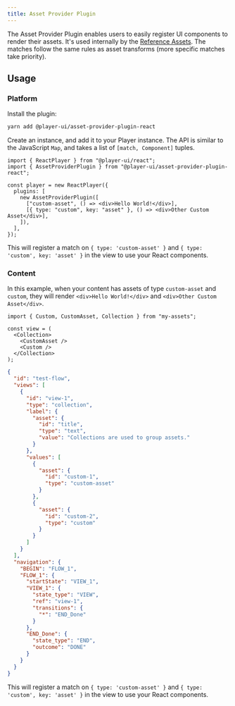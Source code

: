 ```yaml
---
title: Asset Provider Plugin
---
```



The Asset Provider Plugin enables users to easily register UI components to render their assets. It's used internally by the [Reference Assets](../assets/reference). The matches follow the same rules as asset transforms (more specific matches take priority).

## Usage

### Platform

<PlatformTabs>
  <Fragment slot='react'>

Install the plugin:

```bash
yarn add @player-ui/asset-provider-plugin-react
```

Create an instance, and add it to your Player instance.
The API is similar to the JavaScript `Map`, and takes a list of `[match, Component]` tuples.

```tsx
import { ReactPlayer } from "@player-ui/react";
import { AssetProviderPlugin } from "@player-ui/asset-provider-plugin-react";

const player = new ReactPlayer({
  plugins: [
    new AssetProviderPlugin([
      ["custom-asset", () => <div>Hello World!</div>],
      [{ type: "custom", key: "asset" }, () => <div>Other Custom Asset</div>],
    ]),
  ],
});
```

This will register a match on `{ type: 'custom-asset' }` and `{ type: 'custom', key: 'asset' }` in the view to use your React components.

  </Fragment>
</PlatformTabs>

### Content

In this example, when your content has assets of type `custom-asset` and `custom`, they will render `<div>Hello World!</div>` and `<div>Other Custom Asset</div>`.

<ContentTabs>
  <Fragment slot='tsx'>

```tsx
import { Custom, CustomAsset, Collection } from "my-assets";

const view = (
  <Collection>
    <CustomAsset />
    <Custom />
  </Collection>
);
```

</Fragment>
  <Fragment slot='json'>

```json
{
  "id": "test-flow",
  "views": [
    {
      "id": "view-1",
      "type": "collection",
      "label": {
        "asset": {
          "id": "title",
          "type": "text",
          "value": "Collections are used to group assets."
        }
      },
      "values": [
        {
          "asset": {
            "id": "custom-1",
            "type": "custom-asset"
          }
        },
        {
          "asset": {
            "id": "custom-2",
            "type": "custom"
          }
        }
      ]
    }
  ],
  "navigation": {
    "BEGIN": "FLOW_1",
    "FLOW_1": {
      "startState": "VIEW_1",
      "VIEW_1": {
        "state_type": "VIEW",
        "ref": "view-1",
        "transitions": {
          "*": "END_Done"
        }
      },
      "END_Done": {
        "state_type": "END",
        "outcome": "DONE"
      }
    }
  }
}
```

This will register a match on `{ type: 'custom-asset' }` and `{ type: 'custom', key: 'asset' }` in the view to use your React components.

  </Fragment>

</ContentTabs>
